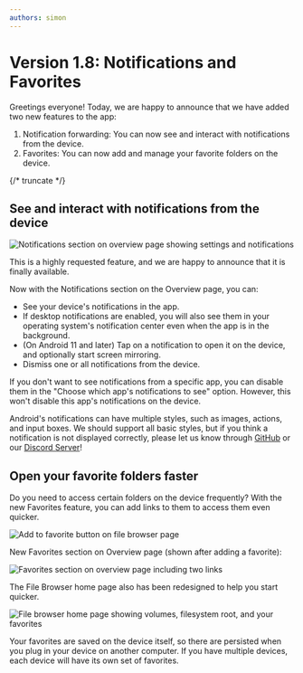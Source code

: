```yaml
---
authors: simon
---
```


# Version 1.8: Notifications and Favorites

<head>
  <meta name="fediverse:creator" content="@yumechan@mastodon.social">
</head>

Greetings everyone! Today, we are happy to announce that we have added two new features to the app:

1. Notification forwarding: You can now see and interact with notifications from the device.
2. Favorites: You can now add and manage your favorite folders on the device.

{/* truncate */}

## See and interact with notifications from the device

![Notifications section on overview page showing settings and notifications](notifications.png)

This is a highly requested feature, and we are happy to announce that it is finally available.

Now with the Notifications section on the Overview page, you can:

* See your device's notifications in the app.
* If desktop notifications are enabled, you will also see them in your operating system's notification center even when the app is in the background.
* (On Android 11 and later) Tap on a notification to open it on the device, and optionally start screen mirroring.
* Dismiss one or all notifications from the device.

If you don't want to see notifications from a specific app, you can disable them in the "Choose which app's notifications to see" option. However, this won't disable this app's notifications on the device.

Android's notifications can have multiple styles, such as images, actions, and input boxes. We should support all basic styles, but if you think a notification is not displayed correctly, please let us know through [GitHub](https://github.com/tango-adb/feedback/issues) or our [Discord Server](https://discord.gg/26k3ttC2PN)!

## Open your favorite folders faster

Do you need to access certain folders on the device frequently? With the new Favorites feature, you can add links to them to access them even quicker.

![Add to favorite button on file browser page](add-favorite.png)

New Favorites section on Overview page (shown after adding a favorite):

![Favorites section on overview page including two links](overview-favorites.png)

The File Browser home page also has been redesigned to help you start quicker.

![File browser home page showing volumes, filesystem root, and your favorites](file-browser-home.png)

Your favorites are saved on the device itself, so there are persisted when you plug in your device on another computer. If you have multiple devices, each device will have its own set of favorites.
